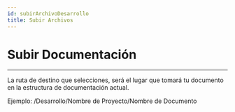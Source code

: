 ```yaml
---
id: subirArchivoDesarrollo
title: Subir Archivos
---
```


# Subir Documentación

---
La ruta de destino que selecciones, será el lugar que tomará tu documento en la estructura de documentación actual. 

Ejemplo: /Desarrollo/Nombre de Proyecto/Nombre de Documento

<!-- Importar el componente de React -->


<!-- Utilizar el componente en la página -->
<UploadFile />
